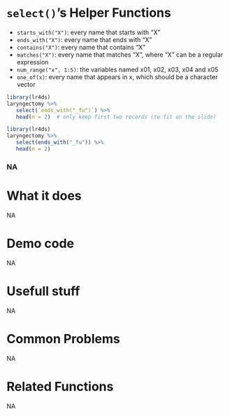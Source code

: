 # [`select()`]{.blue}'s Helper Functions
+ [`starts_with("X")`]{.blue}: every name that starts with "X”
+ [`ends_with("X")`]{.blue}: every name that ends with "X”
+ [`contains("X")`]{.blue}: every name that contains "X”
+ [`matches("X")`]{.blue}: every name that matches "X", where "X" can be a regular expression
+ [`num_range("x", 1:5)`]{.blue}: the variables named x01, x02, x03, x04 and x05
+ [`one_of(x)`]{.blue}: every name that appears in x, which should be a character vector
```r
library(lr4ds)
laryngectomy %>%
   select(`ends_with("_fu")`) %>%
   head(n = 2)  # only keep first two records (to fit on the slide)
```
```r
library(lr4ds)
laryngectomy %>%
   select(ends_with("_fu")) %>%
   head(n = 2)
```
 
 
### NA{.center} 
 
# What it does 
NA  
 
# Demo code 
NA  
 
# Usefull stuff 
NA  
 
# Common Problems 
NA  
 
# Related Functions 
NA  
